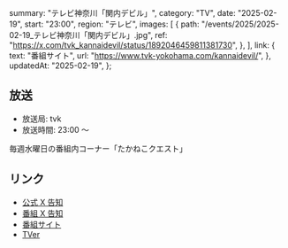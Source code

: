   summary: "テレビ神奈川「関内デビル」",
  category: "TV",
  date: "2025-02-19",
  start: "23:00",
  region: "テレビ",
  images: [
    {
      path: "/events/2025/2025-02-19_テレビ神奈川「関内デビル」.jpg",
      ref: "https://x.com/tvk_kannaidevil/status/1892046459811381730",
    },
  ],
  link: {
    text: "番組サイト",
    url: "https://www.tvk-yokohama.com/kannaidevil/",
  },
  updatedAt: "2025-02-19",
};

## 放送

- 放送局: tvk
- 放送時間: 23:00 〜

毎週水曜日の番組内コーナー「たかねこクエスト」

## リンク

- [公式 X 告知]()
- [番組 X 告知](https://x.com/tvk_kannaidevil/status/1892046459811381730)
- [番組サイト](https://www.tvk-yokohama.com/kannaidevil/)
- [TVer](https://tver.jp/series/srehapgls0)
